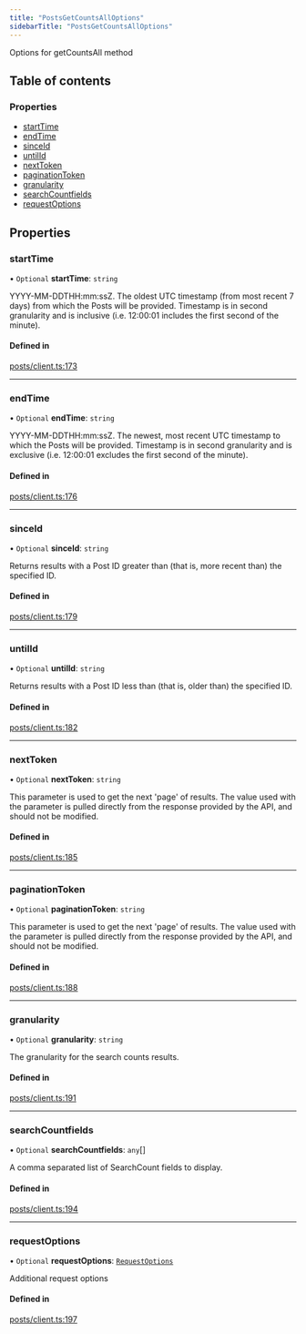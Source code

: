 ```yaml
---
title: "PostsGetCountsAllOptions"
sidebarTitle: "PostsGetCountsAllOptions"
---
```


Options for getCountsAll method

## Table of contents

### Properties

- [startTime](/xdks/typescript/reference/interfaces/PostsGetCountsAllOptions#starttime)
- [endTime](/xdks/typescript/reference/interfaces/PostsGetCountsAllOptions#endtime)
- [sinceId](/xdks/typescript/reference/interfaces/PostsGetCountsAllOptions#sinceid)
- [untilId](/xdks/typescript/reference/interfaces/PostsGetCountsAllOptions#untilid)
- [nextToken](/xdks/typescript/reference/interfaces/PostsGetCountsAllOptions#nexttoken)
- [paginationToken](/xdks/typescript/reference/interfaces/PostsGetCountsAllOptions#paginationtoken)
- [granularity](/xdks/typescript/reference/interfaces/PostsGetCountsAllOptions#granularity)
- [searchCountfields](/xdks/typescript/reference/interfaces/PostsGetCountsAllOptions#searchcountfields)
- [requestOptions](/xdks/typescript/reference/interfaces/PostsGetCountsAllOptions#requestoptions)

## Properties

### startTime

• `Optional` **startTime**: `string`

YYYY-MM-DDTHH:mm:ssZ. The oldest UTC timestamp (from most recent 7 days) from which the Posts will be provided. Timestamp is in second granularity and is inclusive (i.e. 12:00:01 includes the first second of the minute).

#### Defined in

[posts/client.ts:173](https://github.com/xdevplatform/xdk/blob/298ca9350d035e40e7c8ee0753c50052819a41e2/xdk/typescript/src/posts/client.ts#L173)

___

### endTime

• `Optional` **endTime**: `string`

YYYY-MM-DDTHH:mm:ssZ. The newest, most recent UTC timestamp to which the Posts will be provided. Timestamp is in second granularity and is exclusive (i.e. 12:00:01 excludes the first second of the minute).

#### Defined in

[posts/client.ts:176](https://github.com/xdevplatform/xdk/blob/298ca9350d035e40e7c8ee0753c50052819a41e2/xdk/typescript/src/posts/client.ts#L176)

___

### sinceId

• `Optional` **sinceId**: `string`

Returns results with a Post ID greater than (that is, more recent than) the specified ID.

#### Defined in

[posts/client.ts:179](https://github.com/xdevplatform/xdk/blob/298ca9350d035e40e7c8ee0753c50052819a41e2/xdk/typescript/src/posts/client.ts#L179)

___

### untilId

• `Optional` **untilId**: `string`

Returns results with a Post ID less than (that is, older than) the specified ID.

#### Defined in

[posts/client.ts:182](https://github.com/xdevplatform/xdk/blob/298ca9350d035e40e7c8ee0753c50052819a41e2/xdk/typescript/src/posts/client.ts#L182)

___

### nextToken

• `Optional` **nextToken**: `string`

This parameter is used to get the next 'page' of results. The value used with the parameter is pulled directly from the response provided by the API, and should not be modified.

#### Defined in

[posts/client.ts:185](https://github.com/xdevplatform/xdk/blob/298ca9350d035e40e7c8ee0753c50052819a41e2/xdk/typescript/src/posts/client.ts#L185)

___

### paginationToken

• `Optional` **paginationToken**: `string`

This parameter is used to get the next 'page' of results. The value used with the parameter is pulled directly from the response provided by the API, and should not be modified.

#### Defined in

[posts/client.ts:188](https://github.com/xdevplatform/xdk/blob/298ca9350d035e40e7c8ee0753c50052819a41e2/xdk/typescript/src/posts/client.ts#L188)

___

### granularity

• `Optional` **granularity**: `string`

The granularity for the search counts results.

#### Defined in

[posts/client.ts:191](https://github.com/xdevplatform/xdk/blob/298ca9350d035e40e7c8ee0753c50052819a41e2/xdk/typescript/src/posts/client.ts#L191)

___

### searchCountfields

• `Optional` **searchCountfields**: `any`[]

A comma separated list of SearchCount fields to display.

#### Defined in

[posts/client.ts:194](https://github.com/xdevplatform/xdk/blob/298ca9350d035e40e7c8ee0753c50052819a41e2/xdk/typescript/src/posts/client.ts#L194)

___

### requestOptions

• `Optional` **requestOptions**: [`RequestOptions`](/xdks/typescript/reference/interfaces/RequestOptions)

Additional request options

#### Defined in

[posts/client.ts:197](https://github.com/xdevplatform/xdk/blob/298ca9350d035e40e7c8ee0753c50052819a41e2/xdk/typescript/src/posts/client.ts#L197)
